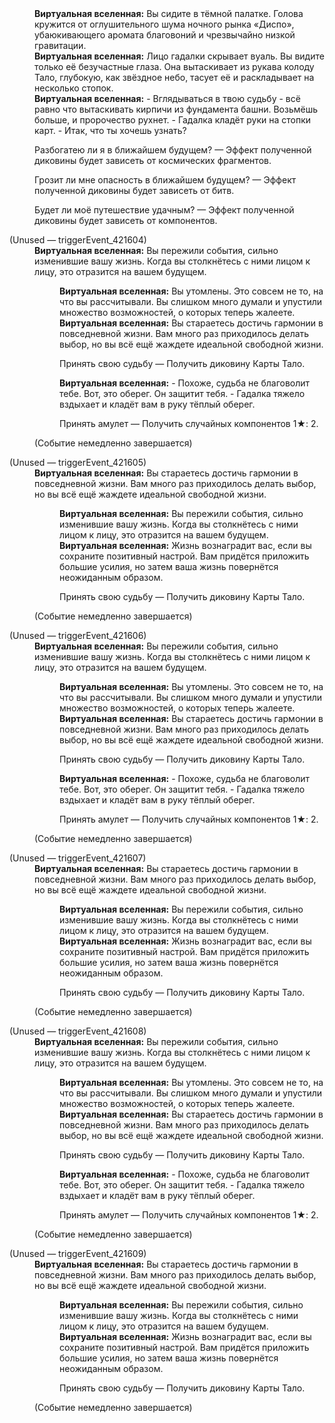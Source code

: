 {{Диалог Начало}}
:'''Виртуальная вселенная:''' Вы сидите в тёмной палатке. Голова кружится от оглушительного шума ночного рынка «Диспо», убаюкивающего аромата благовоний и чрезвычайно низкой гравитации.
:'''Виртуальная вселенная:''' Лицо гадалки скрывает вуаль. Вы видите только её безучастные глаза. Она вытаскивает из рукава колоду Тало, глубокую, как звёздное небо, тасует её и раскладывает на несколько стопок.
:'''Виртуальная вселенная:''' - Вглядываться в твою судьбу - всё равно что вытаскивать кирпичи из фундамента башни. Возьмёшь больше, и пророчество рухнет. - Гадалка кладёт руки на стопки карт. - Итак, что ты хочешь узнать?
:{{Диалог|Звезда}} Разбогатею ли я в ближайшем будущем? &mdash; Эффект полученной диковины будет зависеть от космических фрагментов.
:{{Диалог|Звезда}} Грозит ли мне опасность в ближайшем будущем? &mdash; Эффект полученной диковины будет зависеть от битв.
:{{Диалог|Звезда}} Будет ли моё путешествие удачным? &mdash; Эффект полученной диковины будет зависеть от компонентов.

;(Unused &mdash; triggerEvent_421604)
:'''Виртуальная вселенная:''' Вы пережили события, сильно изменившие вашу жизнь. Когда вы столкнётесь с ними лицом к лицу, это отразится на вашем будущем.
::'''Виртуальная вселенная:''' Вы утомлены. Это совсем не то, на что вы рассчитывали. Вы слишком много думали и упустили множество возможностей, о которых теперь жалеете.
::'''Виртуальная вселенная:''' Вы стараетесь достичь гармонии в повседневной жизни. Вам много раз приходилось делать выбор, но вы всё ещё жаждете идеальной свободной жизни.
::{{Диалог|Звезда}} Принять свою судьбу &mdash; Получить диковину Карты Тало.
::'''Виртуальная вселенная:''' - Похоже, судьба не благоволит тебе. Вот, это оберег. Он защитит тебя. - Гадалка тяжело вздыхает и кладёт вам в руку тёплый оберег.
::{{Диалог|Звезда}} Принять амулет &mdash; Получить случайных компонентов 1★: 2.
:;(Событие немедленно завершается)

;(Unused &mdash; triggerEvent_421605)
:'''Виртуальная вселенная:''' Вы стараетесь достичь гармонии в повседневной жизни. Вам много раз приходилось делать выбор, но вы всё ещё жаждете идеальной свободной жизни.
::'''Виртуальная вселенная:''' Вы пережили события, сильно изменившие вашу жизнь. Когда вы столкнётесь с ними лицом к лицу, это отразится на вашем будущем.
::'''Виртуальная вселенная:''' Жизнь вознаградит вас, если вы сохраните позитивный настрой. Вам придётся приложить большие усилия, но затем ваша жизнь повернётся неожиданным образом.
::{{Диалог|Звезда}} Принять свою судьбу &mdash; Получить диковину Карты Тало.
:;(Событие немедленно завершается)

;(Unused &mdash; triggerEvent_421606)
:'''Виртуальная вселенная:''' Вы пережили события, сильно изменившие вашу жизнь. Когда вы столкнётесь с ними лицом к лицу, это отразится на вашем будущем.
::'''Виртуальная вселенная:''' Вы утомлены. Это совсем не то, на что вы рассчитывали. Вы слишком много думали и упустили множество возможностей, о которых теперь жалеете.
::'''Виртуальная вселенная:''' Вы стараетесь достичь гармонии в повседневной жизни. Вам много раз приходилось делать выбор, но вы всё ещё жаждете идеальной свободной жизни.
::{{Диалог|Звезда}} Принять свою судьбу &mdash; Получить диковину Карты Тало.
::'''Виртуальная вселенная:''' - Похоже, судьба не благоволит тебе. Вот, это оберег. Он защитит тебя. - Гадалка тяжело вздыхает и кладёт вам в руку тёплый оберег.
::{{Диалог|Звезда}} Принять амулет &mdash; Получить случайных компонентов 1★: 2.
:;(Событие немедленно завершается)

;(Unused &mdash; triggerEvent_421607)
:'''Виртуальная вселенная:''' Вы стараетесь достичь гармонии в повседневной жизни. Вам много раз приходилось делать выбор, но вы всё ещё жаждете идеальной свободной жизни.
::'''Виртуальная вселенная:''' Вы пережили события, сильно изменившие вашу жизнь. Когда вы столкнётесь с ними лицом к лицу, это отразится на вашем будущем.
::'''Виртуальная вселенная:''' Жизнь вознаградит вас, если вы сохраните позитивный настрой. Вам придётся приложить большие усилия, но затем ваша жизнь повернётся неожиданным образом.
::{{Диалог|Звезда}} Принять свою судьбу &mdash; Получить диковину Карты Тало.
:;(Событие немедленно завершается)

;(Unused &mdash; triggerEvent_421608)
:'''Виртуальная вселенная:''' Вы пережили события, сильно изменившие вашу жизнь. Когда вы столкнётесь с ними лицом к лицу, это отразится на вашем будущем.
::'''Виртуальная вселенная:''' Вы утомлены. Это совсем не то, на что вы рассчитывали. Вы слишком много думали и упустили множество возможностей, о которых теперь жалеете.
::'''Виртуальная вселенная:''' Вы стараетесь достичь гармонии в повседневной жизни. Вам много раз приходилось делать выбор, но вы всё ещё жаждете идеальной свободной жизни.
::{{Диалог|Звезда}} Принять свою судьбу &mdash; Получить диковину Карты Тало.
::'''Виртуальная вселенная:''' - Похоже, судьба не благоволит тебе. Вот, это оберег. Он защитит тебя. - Гадалка тяжело вздыхает и кладёт вам в руку тёплый оберег.
::{{Диалог|Звезда}} Принять амулет &mdash; Получить случайных компонентов 1★: 2.
:;(Событие немедленно завершается)

;(Unused &mdash; triggerEvent_421609)
:'''Виртуальная вселенная:''' Вы стараетесь достичь гармонии в повседневной жизни. Вам много раз приходилось делать выбор, но вы всё ещё жаждете идеальной свободной жизни.
::'''Виртуальная вселенная:''' Вы пережили события, сильно изменившие вашу жизнь. Когда вы столкнётесь с ними лицом к лицу, это отразится на вашем будущем.
::'''Виртуальная вселенная:''' Жизнь вознаградит вас, если вы сохраните позитивный настрой. Вам придётся приложить большие усилия, но затем ваша жизнь повернётся неожиданным образом.
::{{Диалог|Звезда}} Принять свою судьбу &mdash; Получить диковину Карты Тало.
:;(Событие немедленно завершается)
{{Диалог Конец}}